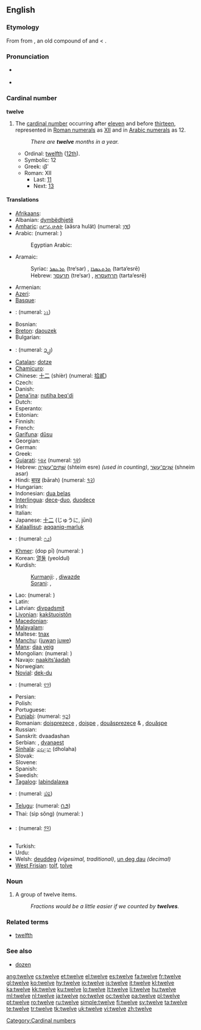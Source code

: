 {{wikipedia}}
==English==

{{rank|consider|provided|Rome|970|twelve|opposite|vast|isn't}}

===Etymology===
From {{etyl|ang|en}} {{term|twelf|lang=ang}} from {{proto|Germanic|twalif-|lang=en}}, an old compound of {{proto|Germanic|twa-|two|lang=en|title=}} and {{proto|Germanic|-lif|left over|lang=en|title=}} < {{proto|Indo-European|leikw-|leave, remain|lang=en}}.

===Pronunciation===
* {{a|UK|US}} {{IPA|/twɛlv/}}
* {{audio|en-us-twelve.ogg|Audio (US)}}

===Cardinal number===
'''twelve'''

# The [[cardinal number]] occurring after [[eleven]] and before [[thirteen]], represented in [[Roman numerals]] as [[XII]] and in [[Arabic numeral]]s as 12.
#: ''There are '''twelve''' months in a year.''
#* Ordinal: [[twelfth]] ([[12th]]).
#* Symbolic: 12
#* Greek: ιβʹ
#* Roman: XII
#** Last: [[eleven|11]]
#** Next: [[thirteen|13]]

====Translations====
{{trans-top|cardinal number 12}}
* [[Afrikaans]]: {{t-|af|twaalf|xs=Afrikaans}}
* Albanian: [[dymbëdhjetë]]
* [[Amharic]]: [[ዐሥራ ሁለት]] (aäsra hulät) (numeral: [[፲፪]])
* Arabic: {{t-|ar|اثنا عشر|alt=إثْنا عَشَرَ|tr='ithnaa 3ashara}} (numeral: {{Arab|[[١٢]]}})
*: Egyptian Arabic: {{tø|arz|اتناشر|tr=itnaashar|sc=Arab|xs=Egyptian Arabic}}
* Aramaic:
*: Syriac: [[ܬܪܥܣܪ]] (tre‘sar) {{m}}, [[ܬܪܬܥܣܪܐ]] (tarta‘esrē) {{f}}
*: Hebrew: [[תרעסר]] (tre‘sar) {{m}}, [[תרתעסרא]] (tarta‘esrē) {{f}}
* Armenian: {{t+|hy|տասներկու|tr=tasnerku}}
* [[Azeri]]: {{t-|az|on iki|xs=Azeri}}
* [[Basque]]: {{t-|eu|hamabi|xs=Basque}}
* {{trreq|Bengali}}: (numeral: [[১২]])
* Bosnian: {{t|bs|dvanaest}}
* [[Breton]]: [[daouzek]]
* Bulgarian: {{t|bg|дванадесет|tr=dvanádeset}}
* {{trreq|Burmese}}: (numeral: [[၁၂]])
* [[Catalan]]: [[dotze]]
* [[Chamicuro]]: {{tø|ccc|chunka ma'pojta}}
* Chinese: [[十二]] (shíèr) (numeral: [[拾貳]])
* Czech: {{t-|cs|dvanáct}}
* Danish: {{t+|da|tolv}}
* [[Dena'ina]]: [[nutiha beq'di]]
* Dutch: {{t+|nl|twaalf}}
* Esperanto: {{t-|eo|dek du|xs=Esperanto}}
* Estonian: {{t-|et|kaksteist}}
* Finnish: {{t+|fi|kaksitoista}}
* French: {{t+|fr|douze}}
* [[Garífuna]]: [[dûsu]]
* Georgian: {{t-|ka|თორმეტი|tr=t’ermeti|sc=Geor|xs=Georgian}}
* German: {{t+|de|zwölf}}
* Greek: {{t+|el|δώδεκα|tr=dódeka}}
* [[Gujarati]]: [[બાર]] (numeral: [[૧૨]])
* Hebrew: [[שתים עשרה|שְׁתֵּים־עֶשְׂרֵה]] (shteim esre) {{f}} ''(used in counting)'', [[שנים עשר|שְׁנֵים־עָשָׂר]] (shneim asar) {{m}}
* Hindi: [[बारह]] (bārah) (numeral: [[१२]])
* Hungarian: {{t+|hu|tizenkettő}}
* Indonesian: [[dua belas]]
* [[Interlingua]]: [[dece]]-[[duo]], [[duodece]]
* Irish: {{t+|ga|dó dhéag|xs=Irish}}
* Italian: {{t+|it|dodici}}
* Japanese: [[十二]] (じゅうに, jūni)
* [[Kalaallisut]]: [[aqqaniq-marluk]]
* {{trreq|Kannada}}: (numeral: [[೧೨]])
{{trans-mid}}
* [[Khmer]]: {{Khmr|[[ដប់ពីរ]]}} (dop pī) (numeral: {{Khmr|[[១២]]}})
* Korean: [[열둘]] (yeoldul)
* Kurdish:
*: [[Kurmanji]]: {{t|ku|dazde}}, [[diwazde]]
*: [[Sorani]]: {{ku-Arab|[[دوانزه‌]]}}, {{ku-Arab|[[دوازده‌]]}}
* Lao: {{t-|lo|ສິບສອງ|tr=sip-sööng|sc=Laoo|xs=Lao}} (numeral: {{Laoo|[[໑໒]]}})
* Latin: {{t+|la|duodecim}}
* Latvian: [[divpadsmit]]
* [[Livonian]]: [[kakštuoistõn]]
* [[Macedonian]]: {{t|mk|дванаесет|tr=dvanáeset}}
* [[Malayalam]]: {{t|ml|പന്ത്രണ്ട്|sc=Mlym|xs=Malayalam}}
* Maltese: [[tnax]]
* [[Manchu]]: ([[juwan]] [[juwe]])
* [[Manx]]: [[daa yeig]]
* Mongolian: {{t|mn|арван хоёр|tr=arvan hoyor|sc=Cyrl|xs=Mongolian}} (numeral: {{Mong|[[᠑᠒]]}})
* Navajo: [[naakitsʼáadah]]
* Norwegian: {{t+|no|tolv}}
* [[Novial]]: [[dek-du]]
* {{trreq|Oriya}}: (numeral: [[୧୨]])
* Persian: {{t+|fa|دوازده|xs=Persian}}
* Polish: {{t+|pl|dwanaście}}
* Portuguese: {{t+|pt|doze}}
* [[Punjabi]]: {{t-|pa|ਬਾਰਾਂ|sc=Guru|xs=Punjabi}} (numeral: [[੧੨]])
* Romanian: [[doisprezece]] {{m}}, [[doişpe]] {{italbrac|m, informal}}, [[douăsprezece]] {{f}} & {{n}}, [[douăşpe]] {{italbrac|f & n, informal}}
* Russian: {{t+|ru|двенадцать|tr=dvenádtsat’}}
* Sanskrit: dvaadashan
* Serbian: {{t|sr|дванаест|sc=Cyrl}}, [[dvanaest]]
* [[Sinhala]]: [[දොළහ]] (dholaha)
* Slovak: {{t|sk|dvanásť}}
* Slovene: {{t+|sl|dvanajst}}
* Spanish: {{t+|es|doce}}
* Swedish: {{t+|sv|tolv}}
* [[Tagalog]]: [[labindalawa]]
* {{trreq|Tamil}}: (numeral: [[௰௨]])
* [[Telugu]]: {{t-|te|పండ్రెండు|tr=pamḍremḍu}} (numeral: [[౧౨]])
* Thai: {{Thai|[[สิบสอง]]}} (sìp sŏng) (numeral: {{Thai|[[๑๒]]}})
* {{trreq|Tibetan}}: (numeral: [[༡༢]])
* Turkish: {{t|tr|On Iki}}
* Urdu: {{t-|ur|بارہ|tr=baarah|xs=Urdu}}
* Welsh: [[deuddeg]] ''(vigesimal, traditional)'', [[un deg dau]] ''(decimal)''
* [[West Frisian]]: [[tolf]], [[tolve]]
{{trans-bottom}}

===Noun===
{{en-noun}}

# A group of twelve items.
#: ''Fractions would be a little easier if we counted by '''twelves'''.''

===Related terms===
* [[twelfth]]

===See also===
* [[dozen]]

[[Category:Cardinal numbers]]

[[ang:twelve]]
[[cs:twelve]]
[[et:twelve]]
[[el:twelve]]
[[es:twelve]]
[[fa:twelve]]
[[fr:twelve]]
[[gl:twelve]]
[[ko:twelve]]
[[hy:twelve]]
[[io:twelve]]
[[is:twelve]]
[[it:twelve]]
[[kl:twelve]]
[[ka:twelve]]
[[kk:twelve]]
[[ku:twelve]]
[[lo:twelve]]
[[lt:twelve]]
[[li:twelve]]
[[hu:twelve]]
[[ml:twelve]]
[[nl:twelve]]
[[ja:twelve]]
[[no:twelve]]
[[oc:twelve]]
[[pa:twelve]]
[[pl:twelve]]
[[pt:twelve]]
[[ro:twelve]]
[[ru:twelve]]
[[simple:twelve]]
[[fi:twelve]]
[[sv:twelve]]
[[ta:twelve]]
[[te:twelve]]
[[tr:twelve]]
[[tk:twelve]]
[[uk:twelve]]
[[vi:twelve]]
[[zh:twelve]]